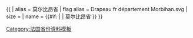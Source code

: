 {{ {{{1<noinclude>|country showdata</noinclude>}}}
| alias = 莫尔比昂省
| flag alias = Drapeau fr département Morbihan.svg
| size = {{{size|}}}
| name = {{#if: {{{name|}}} | {{{name|}}} | 莫尔比昂省 }}
}}<noinclude>
[[Category:法国省份资料模板]]
</noinclude>